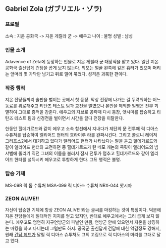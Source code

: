 == Gabriel Zola (ガブリエル・ゾラ) ==

=== 프로필 ===
소속 : 지온 공화국 -> 지온 게릴라 군 -> 에우고
나이 : 불명
성별 : 남성

=== 인물 소개 ===
Adavence of Zeta에 등장하는 인물로 지온 게릴라 군 대장직을 맡고 있다. 일단 지온 공화국 출신답게 건담을 곱게 보지 않는다. 외모는 얼굴 왼쪽에 깊은 흉터가 있으며 머리는 앞머리 몇 가닥만 남기고 뒤로 밀어 묶었다. 성격은 과묵한 편이다.

=== 작중 행적 ===
지온 잔당들끼리 술판을 벌이는 곳에서 첫 등장. 막상 전장에 나가는 걸 두려워하는 어느 동료를 위로해주고 티탄즈 테스트 팀과 교전을 벌였으나 본인을 제외한 일행은 전부 괴멸하여 그대로 종적을 감춘다. 에우고의 자브로 공략때 다시 등장, 앗시마를 탑승하고 티탄즈 테스트 팀과 신경전을 벌이면서 시간을 끌다 전장을 이탈한다. 

한동안 힐데가르드와 같이 에우고 소속 함선에서 지내다가 제단의 문 전투때 릭 디아스 수튜쳐를 탑승하여 엘리어드 헌터의 흐라이루 라를 완파시킨다. 그리고 콜로니 레이저 그리프스2에서 대기하고 있다가 엘리어드 헌터가 나타났다는 말을 듣고 힐데가르드와 같이 엘리어드 헌터와 교전하던 중 힐데가르드가 탄 네모 캐논의 콕핏이 엘리어드의 빔 샤벨에 뚫리기 직전 그녀의 이름을 불러서 잠시 전투가 멈추고 힐데가르드와 같이 엘리어드 헌터를 설득시켜 에우고로 투항하게 한다. 그뒤 행적은 불명.

=== 탑승 기체 ===
MS-09R 릭 돔 수튜처
MSA-099 릭 디아스 수튜처
NRX-044 앗시마

=== ZEON ALIVE!! ===
자신이 탑승한 기체에 항상 ZEON ALIVE!!라는 글씨를 마킹하는 것이 특징이다. 덕분에 지온 잔당들에게 절대적인 지지를 얻고 있지만, 반대로 에우고에서는 그리 곱게 보지 않는다. 에우고도 엄연히 지구연방군의 파벌인 만큼, 연방군 안에 있으면서 지온을 상징하는 마킹을 하고 다니는데 그럴만도 하지.
공국군 출신답게 건담에 대한 악감정도 강해서, 원래 [[건담 헤드]]가 달릴 릭 디아스 슈투쳐도 그의 고집으로 릭 디아스의 머리를 그대로 달고 있다.
